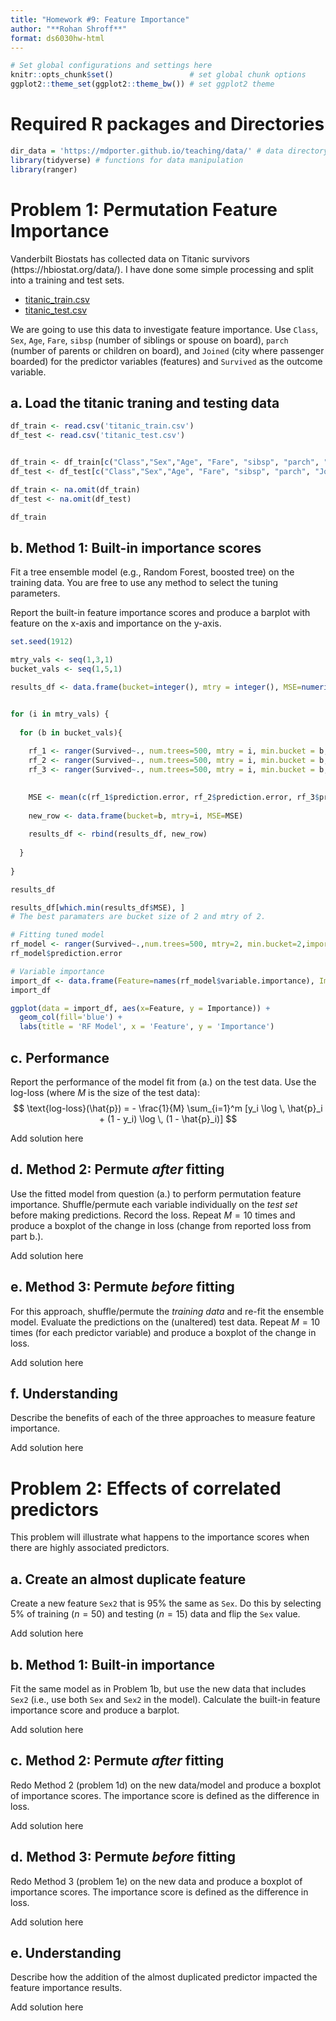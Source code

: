 ```yaml
---
title: "Homework #9: Feature Importance" 
author: "**Rohan Shroff**"
format: ds6030hw-html
---
```


```r
# Set global configurations and settings here
knitr::opts_chunk$set()                 # set global chunk options
ggplot2::theme_set(ggplot2::theme_bw()) # set ggplot2 theme
```

# Required R packages and Directories {.unnumbered .unlisted}

```r
dir_data = 'https://mdporter.github.io/teaching/data/' # data directory
library(tidyverse) # functions for data manipulation 
library(ranger)
```

# Problem 1: Permutation Feature Importance

Vanderbilt Biostats has collected data on Titanic survivors (https://hbiostat.org/data/). I have done some simple processing and split into a training and test sets.

-   [titanic_train.csv](%60r%20file.path(dir_data,%20%22titanic_train.csv%22)%60)
-   [titanic_test.csv](%60r%20file.path(dir_data,%20%22titanic_test.csv%22)%60)

We are going to use this data to investigate feature importance. Use `Class`, `Sex`, `Age`, `Fare`, `sibsp` (number of siblings or spouse on board), `parch` (number of parents or children on board), and `Joined` (city where passenger boarded) for the predictor variables (features) and `Survived` as the outcome variable.

## a. Load the titanic traning and testing data

::: {.callout-note title="Solution"}
```r
df_train <- read.csv('titanic_train.csv')
df_test <- read.csv('titanic_test.csv')


df_train <- df_train[c("Class","Sex","Age", "Fare", "sibsp", "parch", "Joined", "Survived")]
df_test <- df_test[c("Class","Sex","Age", "Fare", "sibsp", "parch", "Joined", "Survived")]

df_train <- na.omit(df_train)
df_test <- na.omit(df_test)
```

```r
df_train
```
:::

## b. Method 1: Built-in importance scores

Fit a tree ensemble model (e.g., Random Forest, boosted tree) on the training data. You are free to use any method to select the tuning parameters.

Report the built-in feature importance scores and produce a barplot with feature on the x-axis and importance on the y-axis.

::: {.callout-note title="Solution"}
```r
set.seed(1912)

mtry_vals <- seq(1,3,1)
bucket_vals <- seq(1,5,1)

results_df <- data.frame(bucket=integer(), mtry = integer(), MSE=numeric())


for (i in mtry_vals) {
  
  for (b in bucket_vals){
    
    rf_1 <- ranger(Survived~., num.trees=500, mtry = i, min.bucket = b, data=df_train)
    rf_2 <- ranger(Survived~., num.trees=500, mtry = i, min.bucket = b, data=df_train)
    rf_3 <- ranger(Survived~., num.trees=500, mtry = i, min.bucket = b, data=df_train)

    
    MSE <- mean(c(rf_1$prediction.error, rf_2$prediction.error, rf_3$prediction.error))
    
    new_row <- data.frame(bucket=b, mtry=i, MSE=MSE)
    
    results_df <- rbind(results_df, new_row)
    
  }
  
}
```

```r
results_df
```

```r
results_df[which.min(results_df$MSE), ]
# The best paramaters are bucket size of 2 and mtry of 2. 
```

```r
# Fitting tuned model 
rf_model <- ranger(Survived~.,num.trees=500, mtry=2, min.bucket=2,importance = "impurity", data=df_train)
rf_model$prediction.error
```

```r
# Variable importance
import_df <- data.frame(Feature=names(rf_model$variable.importance), Importance = rf_model$variable.importance)
import_df
```

```r

ggplot(data = import_df, aes(x=Feature, y = Importance)) +
  geom_col(fill='blue') +
  labs(title = 'RF Model', x = 'Feature', y = 'Importance')
```
:::

## c. Performance

Report the performance of the model fit from (a.) on the test data. Use the log-loss (where $M$ is the size of the test data): $$ 
\text{log-loss}(\hat{p}) = - \frac{1}{M} \sum_{i=1}^m [y_i \log \, \hat{p}_i + (1 - y_i) \log \, (1 - \hat{p}_i)]
$$

::: {.callout-note title="Solution"}
Add solution here
:::

## d. Method 2: Permute *after* fitting

Use the fitted model from question (a.) to perform permutation feature importance. Shuffle/permute each variable individually on the *test set* before making predictions. Record the loss. Repeat $M=10$ times and produce a boxplot of the change in loss (change from reported loss from part b.).

::: {.callout-note title="Solution"}
Add solution here
:::

## e. Method 3: Permute *before* fitting

For this approach, shuffle/permute the *training data* and re-fit the ensemble model. Evaluate the predictions on the (unaltered) test data. Repeat $M=10$ times (for each predictor variable) and produce a boxplot of the change in loss.

::: {.callout-note title="Solution"}
Add solution here
:::

## f. Understanding

Describe the benefits of each of the three approaches to measure feature importance.

::: {.callout-note title="Solution"}
Add solution here
:::

# Problem 2: Effects of correlated predictors

This problem will illustrate what happens to the importance scores when there are highly associated predictors.

## a. Create an almost duplicate feature

Create a new feature `Sex2` that is 95% the same as `Sex`. Do this by selecting 5% of training ($n=50$) and testing ($n=15$) data and flip the `Sex` value.

::: {.callout-note title="Solution"}
Add solution here
:::

## b. Method 1: Built-in importance

Fit the same model as in Problem 1b, but use the new data that includes `Sex2` (i.e., use both `Sex` and `Sex2` in the model). Calculate the built-in feature importance score and produce a barplot.

::: {.callout-note title="Solution"}
Add solution here
:::

## c. Method 2: Permute *after* fitting

Redo Method 2 (problem 1d) on the new data/model and produce a boxplot of importance scores. The importance score is defined as the difference in loss.

::: {.callout-note title="Solution"}
Add solution here
:::

## d. Method 3: Permute *before* fitting

Redo Method 3 (problem 1e) on the new data and produce a boxplot of importance scores. The importance score is defined as the difference in loss.

::: {.callout-note title="Solution"}
Add solution here
:::

## e. Understanding

Describe how the addition of the almost duplicated predictor impacted the feature importance results.

::: {.callout-note title="Solution"}
Add solution here
:::
